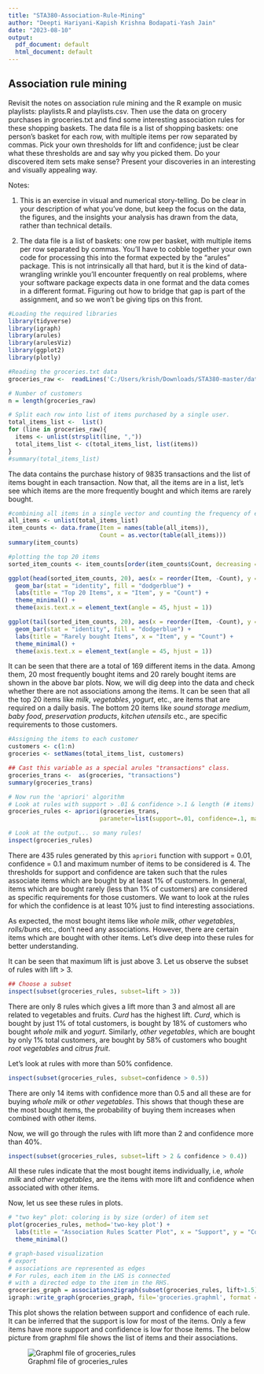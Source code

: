 ---
title: "STA380-Association-Rule-Mining"
author: "Deepti Hariyani-Kapish Krishna Bodapati-Yash Jain"
date: "2023-08-10"
output:
  pdf_document: default
  html_document: default
---

## Association rule mining

Revisit the notes on association rule mining and the R example on music playlists: playlists.R and playlists.csv. Then use the data on grocery purchases in groceries.txt and find some interesting association rules for these shopping baskets. The data file is a list of shopping baskets: one person's basket for each row, with multiple items per row separated by commas. Pick your own thresholds for lift and confidence; just be clear what these thresholds are and say why you picked them. Do your discovered item sets make sense? Present your discoveries in an interesting and visually appealing way.

Notes:

1. This is an exercise in visual and numerical story-telling. Do be clear in your description of what you've done, but keep the focus on the data, the figures, and the insights your analysis has drawn from the data, rather than technical details.

2. The data file is a list of baskets: one row per basket, with multiple items per row separated by commas. You'll have to cobble together your own code for processing this into the format expected by the "arules" package. This is not intrinsically all that hard, but it is the kind of data-wrangling wrinkle you'll encounter frequently on real problems, where your software package expects data in one format and the data comes in a different format. Figuring out how to bridge that gap is part of the assignment, and so we won't be giving tips on this front.

```{r loading libraries, echo = FALSE}
#Loading the required libraries
library(tidyverse)
library(igraph)
library(arules)  
library(arulesViz)
library(ggplot2)
library(plotly)
```

```{r Reading the dataset}
#Reading the groceries.txt data
groceries_raw <-  readLines('C:/Users/krish/Downloads/STA380-master/data/groceries.txt')

# Number of customers
n = length(groceries_raw)

# Split each row into list of items purchased by a single user.
total_items_list <-  list()
for (line in groceries_raw){
  items <- unlist(strsplit(line, ","))
  total_items_list <- c(total_items_list, list(items))
}
#summary(total_items_list)
```
The data contains the purchase history of 9835 transactions and the list of items bought in each transaction. Now that, all the items are in a list, let's see which items are the more frequently bought and which items are rarely bought.
```{r List of items}
#combining all items in a single vector and counting the frequency of each items
all_items <- unlist(total_items_list)
item_counts <- data.frame(Item = names(table(all_items)), 
                          Count = as.vector(table(all_items)))
summary(item_counts)

#plotting the top 20 items
sorted_item_counts <- item_counts[order(item_counts$Count, decreasing = TRUE), ]

ggplot(head(sorted_item_counts, 20), aes(x = reorder(Item, -Count), y = Count)) +
  geom_bar(stat = "identity", fill = "dodgerblue") +
  labs(title = "Top 20 Items", x = "Item", y = "Count") +
  theme_minimal() +
  theme(axis.text.x = element_text(angle = 45, hjust = 1))

ggplot(tail(sorted_item_counts, 20), aes(x = reorder(Item, -Count), y = Count)) +
  geom_bar(stat = "identity", fill = "dodgerblue") +
  labs(title = "Rarely bought Items", x = "Item", y = "Count") +
  theme_minimal() +
  theme(axis.text.x = element_text(angle = 45, hjust = 1))
```
It can be seen that there are a total of 169 different items in the data. Among them, 20 most frequently bought items and 20 rarely bought items are shown in the above bar plots.
Now, we will dig deep into the data and check whether there are not associations among the items. It can be seen that all the top 20 items like *milk*, *vegetables*, *yogurt*, etc., are items that are required on a daily basis. The bottom 20 items like *sound storage medium*, *baby food*, *preservation products*, *kitchen utensils* etc., are specific requirements to those customers. 
```{r Association rules}
#Assigning the items to each customer
customers <- c(1:n)
groceries <- setNames(total_items_list, customers)

## Cast this variable as a special arules "transactions" class.
groceries_trans <-  as(groceries, "transactions")
summary(groceries_trans)

# Now run the 'apriori' algorithm
# Look at rules with support > .01 & confidence >.1 & length (# items) <= 4
groceries_rules <- apriori(groceries_trans, 
                          parameter=list(support=.01, confidence=.1, maxlen=4))

# Look at the output... so many rules!
inspect(groceries_rules)
```
There are 435 rules generated by this `apriori` function with support = 0.01, confidence = 0.1 and maximum number of items to be considered is 4. The thresholds for support and confidence are taken such that the rules associate items which are bought by at least 1% of customers. In general, items which are bought rarely (less than 1% of customers) are considered as specific requirements for those customers. We want to look at the rules for which the confidence is at least 10% just to find interesting associations.

As expected, the most bought items like *whole milk*, *other vegetables*, *rolls/buns* etc., don't need any associations. However, there are certain items which are bought with other items. Let's dive deep into these rules for better understanding.

It can be seen that maximum lift is just above 3. Let us observe the subset of rules with lift > 3.
```{r Subsets of Association rules}
## Choose a subset
inspect(subset(groceries_rules, subset=lift > 3))
```
There are only 8 rules which gives a lift more than 3 and almost all are related to vegetables and fruits. *Curd* has the highest lift. *Curd*, which is bought by just 1% of total customers, is bought by 18% of customers who bought *whole milk* and *yogurt*. Similarly, *other vegetables*, which are bought by only 1% total customers, are bought by 58% of customers who bought *root vegetables* and *citrus fruit*.

Let's look at rules with more than 50% confidence.
```{r subset confidence}
inspect(subset(groceries_rules, subset=confidence > 0.5))
```
There are only 14 items with confidence more than 0.5 and all these are for buying *whole milk* or *other vegetables*. This shows that though these are the most bought items, the probability of buying them increases when combined with other items.

Now, we will go through the rules with lift more than 2 and confidence more than 40%.
```{r subset lift and confidence}
inspect(subset(groceries_rules, subset=lift > 2 & confidence > 0.4))
```
All these rules indicate that the most bought items individually, i.e, *whole milk* and *other vegetables*, are the items with more lift and confidence when associated with other items. 

Now, let us see these rules in plots.
```{r plotting the rules}
# "two key" plot: coloring is by size (order) of item set
plot(groceries_rules, method='two-key plot') + 
  labs(title = "Association Rules Scatter Plot", x = "Support", y = "Confidence")  +
  theme_minimal()

# graph-based visualization
# export
# associations are represented as edges
# For rules, each item in the LHS is connected
# with a directed edge to the item in the RHS. 
groceries_graph = associations2igraph(subset(groceries_rules, lift>1.5), associationsAsNodes = FALSE)
igraph::write_graph(groceries_graph, file='groceries.graphml', format = "graphml")
```
This plot shows the relation between support and confidence of each rule. It can be inferred that the support is low for most of the items. Only a few items have more support and confidence is low for those items. The below picture from graphml file shows the list of items and their associations.

![Graphml file of groceries_rules]("C:\Users\krish\OneDrive\Documents\R Scripts\Groceries_rules.png")

